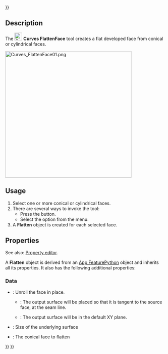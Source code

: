 <languages/>
{{UnfinishedDocu{{#translation:}}}}
<translate>

<!--T:1-->
{{Docnav
|[[Curves_BlendSolid|BlendSolid]]
|[[Curves_RotationSweep|RotationSweep]]
|[[Curves_Workbench|Curves]]
|IconL=Curves_BlendSolid.svg
|IconR=Curves_RotationSweep.svg
|IconC=Curves_workbench_icon.svg
}}

<!--T:2-->
{{GuiCommand
|Name=Curves FlattenFace
|MenuLocation=Surfaces → Flatten face
|Workbenches=[[Curves_Workbench|Curves]]
}}

==Description== <!--T:3-->

<!--T:4-->
The [[Image:Curves_FlattenFace.svg|24px]] '''Curves FlattenFace''' tool creates a flat developed face from conical or cylindrical faces.

</translate>
[[Image:Curves_FlattenFace01.png|400px]]
<translate>

<!--T:5-->
{{Caption|A truncated cone and two Flatten objects, one in place (green), and one on the XY plane (red)}}

==Usage== <!--T:6-->

<!--T:7-->
# Select one or more conical or cylindrical faces.
# There are several ways to invoke the tool:
#* Press the {{Button|[[Image:Curves_FlattenFace.svg|16px]] [[Curves_FlattenFace|Flatten face]]}} button.
#* Select the {{MenuCommand|Surfaces → [[Image:Curves_FlattenFace.svg|16px]] Flatten face}} option from the menu.
# A '''Flatten''' object is created for each selected face.

==Properties== <!--T:8-->

<!--T:9-->
See also: [[Property_editor|Property editor]].

<!--T:10-->
A '''Flatten''' object is derived from an [[App_FeaturePython|App FeaturePython]] object and inherits all its properties. It also has the following additional properties:

===Data=== <!--T:11-->

<!--T:12-->
{{TitleProperty|Settings}}

<!--T:13-->
* {{PropertyData|InPlace|Bool}}: Unroll the face in place.
** {{True}}: The output surface will be placed so that it is tangent to the source face, at the seam line.
** {{False}}: The output surface will be in the default XY plane.
* {{PropertyData|Size|Float|Hidden}}: Size of the underlying surface

<!--T:14-->
{{TitleProperty|Source}}

<!--T:15-->
* {{PropertyData|Source|LinkSub}}: The conical face to flatten


<!--T:16-->
{{Docnav
|[[Curves_BlendSolid|BlendSolid]]
|[[Curves_RotationSweep|RotationSweep]]
|[[Curves_Workbench|Curves]]
|IconL=Curves_BlendSolid.svg
|IconR=Curves_RotationSweep.svg
|IconC=Curves_workbench_icon.svg
}}

</translate>
{{Curves Tools navi{{#translation:}}}}
{{Userdocnavi{{#translation:}}}}